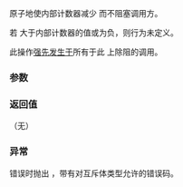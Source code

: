 {{cpp/thread/latch/title|count_down}}
{{cpp/thread/latch/navbar}}

{{dcl begin}}
{{dcl|since=c++20|1= 
void count_down( std::ptrdiff_t n = 1 );
}}
{{dcl end}}

原子地使内部计数器减少 {{c|n}} 而不阻塞调用方。

若 {{c|n}} 大于内部计数器的值或为负，则行为未定义。

此操作[[cpp/atomic/memory_order#强先发生于|强先发生于]]所有于此 {{tt|latch}} 上除阻的调用。

===参数===
{{par begin}}
{{par|n|内部计数器所减少的值}}
{{par end}}

===返回值===
（无）

===异常===
错误时抛出 {{lc|std::system_error}}，带有对互斥体类型允许的错误码。

{{langlinks|en|es|ja|ru}}